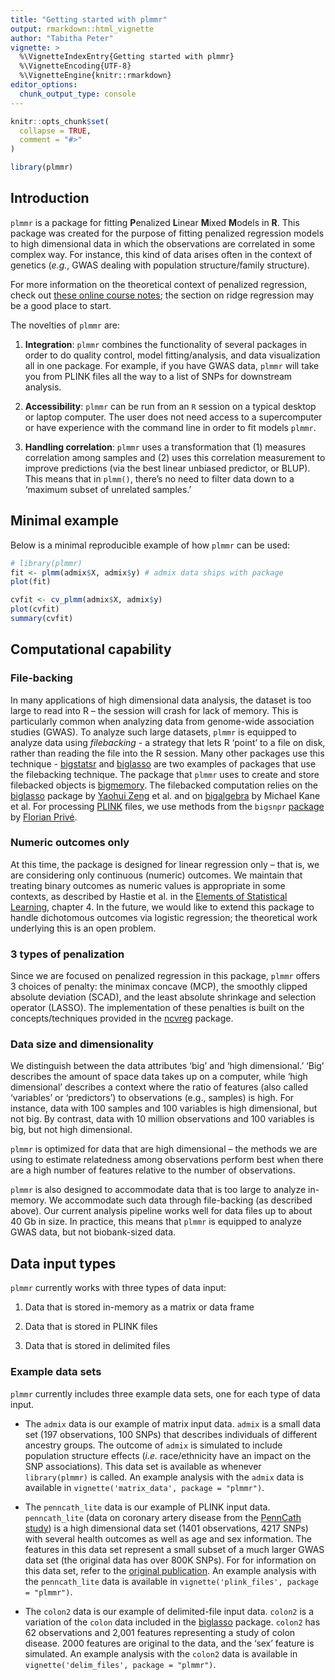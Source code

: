 ```yaml
---
title: "Getting started with plmmr"
output: rmarkdown::html_vignette
author: "Tabitha Peter"
vignette: >
  %\VignetteIndexEntry{Getting started with plmmr}
  %\VignetteEncoding{UTF-8}
  %\VignetteEngine{knitr::rmarkdown}
editor_options: 
  chunk_output_type: console
---
```


```r
knitr::opts_chunk$set(
  collapse = TRUE,
  comment = "#>"
)
```

```r
library(plmmr)
```

## Introduction 

`plmmr` is a package for fitting **P**enalized **L**inear **M**ixed **M**odels in **R**. This package was created for the purpose of fitting penalized regression models to high dimensional data in which the observations are correlated in some complex way. For instance, this kind of data arises often in the context of genetics (*e.g.*, GWAS dealing with population structure/family structure).

For more information on the theoretical context of penalized regression, check out [these online course notes](https://myweb.uiowa.edu/pbreheny/7240/s23/notes.html); the section on ridge regression may be a good place to start. 

The novelties of `plmmr` are:

(1) **Integration**: `plmmr` combines the functionality of several packages in order to do quality control, model fitting/analysis, and data visualization all in one package. For example, if you have GWAS data, `plmmr` will take you from PLINK files all the way to a list of SNPs for downstream analysis.

(2) **Accessibility**: `plmmr` can be run from an `R` session on a typical desktop or laptop computer. The user does not need access to a supercomputer or have experience with the command line in order to fit models `plmmr`. 

(3) **Handling correlation**: `plmmr` uses a transformation that (1) measures correlation among samples and (2) uses this correlation measurement to improve predictions (via the best linear unbiased predictor, or BLUP). This means that in `plmm()`, there's no need to filter data down to a 'maximum subset of unrelated samples.'

## Minimal example

Below is a minimal reproducible example of how `plmmr` can be used: 

```r
# library(plmmr)
fit <- plmm(admix$X, admix$y) # admix data ships with package
plot(fit)

cvfit <- cv_plmm(admix$X, admix$y)
plot(cvfit)
summary(cvfit)
```


## Computational capability

### File-backing
In many applications of high dimensional data analysis, the dataset is too large to read into R -- the session will crash for lack of memory. This is particularly common when analyzing data from genome-wide association studies (GWAS). To analyze such large datasets, `plmmr` is equipped to analyze data using *filebacking* - a strategy that lets R 'point' to a file on disk, rather than reading the file into the R session. Many other packages use this technique - [bigstatsr](https://privefl.github.io/bigstatsr/) and [biglasso](https://pbreheny.github.io/biglasso/) are two examples of packages that use the filebacking technique. The package that `plmmr` uses to create and store filebacked objects is [bigmemory](https://CRAN.R-project.org/package=bigmemory). The filebacked computation relies on the [biglasso](https://pbreheny.github.io/biglasso/) package by [Yaohui Zeng](https://scholar.google.com/citations?user=jpEmf04AAAAJ&hl=en) et al. and on [bigalgebra](https://CRAN.R-project.org/package=bigalgebra) by Michael Kane et al. For processing [PLINK](https://www.cog-genomics.org/plink/) files, we use methods from the `bigsnpr` [package](https://privefl.github.io/bigsnpr/) by [Florian Privé](https://privefl.github.io/).

### Numeric outcomes only
At this time, the package is designed for linear regression only -- that is, we are considering only continuous (numeric) outcomes. We maintain that treating binary outcomes as numeric values is appropriate in some contexts, as described by Hastie et al. in the [Elements of Statistical Learning](https://hastie.su.domains/ElemStatLearn/), chapter 4. In the future, we would like to extend this package to handle dichotomous outcomes via logistic regression; the theoretical work underlying this is an open problem. 

### 3 types of penalization 
Since we are focused on penalized regression in this package, `plmmr` offers 3 choices of penalty: the minimax concave (MCP), the smoothly clipped absolute deviation (SCAD), and the least absolute shrinkage and selection operator (LASSO). The implementation of these penalties is built on the concepts/techniques provided in the [ncvreg](https://pbreheny.github.io/ncvreg/) package.

### Data size and dimensionality 

We distinguish between the data attributes 'big' and 'high dimensional.' 'Big' describes the amount of space data takes up on a computer, while 'high dimensional' describes a context where the ratio of features (also called 'variables' or 'predictors') to observations (e.g., samples) is high. For instance, data with 100 samples and 100 variables is high dimensional, but not big. By contrast, data with 10 million observations and 100 variables is big, but not high dimensional.

`plmmr` is optimized for data that are high dimensional -- the methods we are using to estimate relatedness among observations perform best when there are a high number of features relative to the number of observations. 

`plmmr` is also designed to accommodate data that is too large to analyze in-memory. We accommodate such data through file-backing (as described above). Our current analysis pipeline works well for data files up to about 40 Gb in size. In practice, this means that `plmmr` is equipped to analyze GWAS data, but not biobank-sized data.

## Data input types 

`plmmr` currently works with three types of data input: 

  1. Data that is stored in-memory as a matrix or data frame
  
  2. Data that is stored in PLINK files 
  
  3. Data that is stored in delimited files 

### Example data sets 
`plmmr` currently includes three example data sets, one for each type of data input. 

  * The `admix` data is our example of matrix input data. `admix` is a small data set (197 observations, 100 SNPs) that describes individuals of different ancestry groups. The outcome of `admix` is simulated to include population structure effects (*i.e.* race/ethnicity have an impact on the SNP associations). This data set is available as whenever `library(plmmr)` is called. An example analysis with the `admix` data is available in `vignette('matrix_data', package = "plmmr")`. 
  
  * The `penncath_lite` data is our example of PLINK input data. `penncath_lite` (data on coronary artery disease from the [PennCath study](https://pubmed.ncbi.nlm.nih.gov/21239051/)) is a high dimensional data set (1401 observations, 4217 SNPs) with several health outcomes as well as age and sex information. The features in this data set represent a small subset of a much larger GWAS data set (the original data has over 800K SNPs). For for information on this data set, refer to the [original publication](https://pubmed.ncbi.nlm.nih.gov/21239051/). An example analysis with the `penncath_lite` data is available in `vignette('plink_files', package = "plmmr")`.
  
  * The `colon2` data is our example of delimited-file input data. `colon2` is a variation of the `colon` data included in the [biglasso](https://pbreheny.github.io/biglasso/) package. `colon2` has 62 observations and 2,001 features representing a study of colon disease. 2000 features are original to the data, and the 'sex' feature is simulated. An example analysis with the `colon2` data is available in `vignette('delim_files', package = "plmmr")`.
